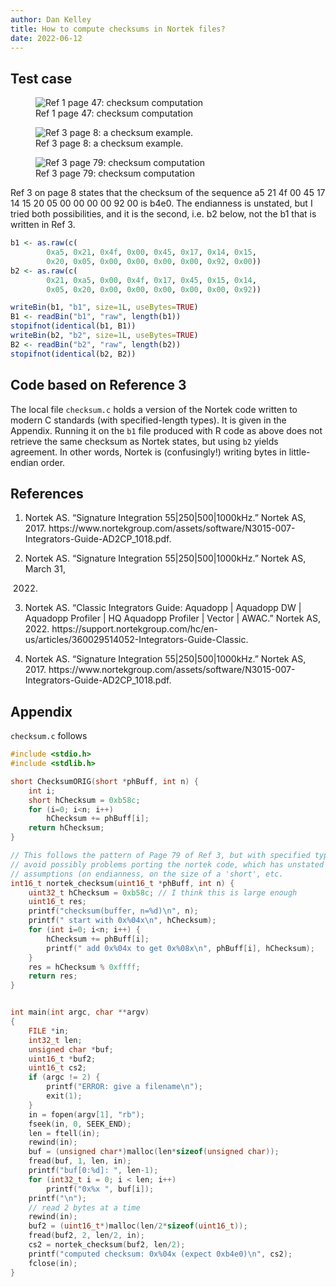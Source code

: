 ```yaml
---
author: Dan Kelley
title: How to compute checksums in Nortek files?
date: 2022-06-12
---
```


## Test case

![Ref 1 page 47: checksum computation](ref1_p47.png)

![Ref 3 page 8: a checksum example.](ref3_p8.png)

![Ref 3 page 79: checksum computation](ref3_p79.png)


Ref 3 on page 8 states that the checksum of the sequence a5 21 4f 00 45 17 14
15 20 05 00 00 00 00 92 00 is b4e0.  The endianness is unstated, but I tried
both possibilities, and it is the second, i.e. b2 below, not the b1 that is
written in Ref 3.

```r
b1 <- as.raw(c(
        0xa5, 0x21, 0x4f, 0x00, 0x45, 0x17, 0x14, 0x15,
        0x20, 0x05, 0x00, 0x00, 0x00, 0x00, 0x92, 0x00))
b2 <- as.raw(c(
        0x21, 0xa5, 0x00, 0x4f, 0x17, 0x45, 0x15, 0x14,
        0x05, 0x20, 0x00, 0x00, 0x00, 0x00, 0x00, 0x92))

writeBin(b1, "b1", size=1L, useBytes=TRUE)
B1 <- readBin("b1", "raw", length(b1))
stopifnot(identical(b1, B1))
writeBin(b2, "b2", size=1L, useBytes=TRUE)
B2 <- readBin("b2", "raw", length(b2))
stopifnot(identical(b2, B2))
```

## Code based on Reference 3

The local file `checksum.c` holds a version of the Nortek code written to
modern C standards (with specified-length types).  It is given in the
Appendix.  Running it on the `b1` file produced with R code as above does
not retrieve the same checksum as Nortek states, but using `b2` yields
agreement.  In other words, Nortek is (confusingly!) writing bytes in
little-endian order.

## References

1. Nortek AS. “Signature Integration 55|250|500|1000kHz.” Nortek AS, 2017.
  https://www.nortekgroup.com/assets/software/N3015-007-Integrators-Guide-AD2CP_1018.pdf.

2. Nortek AS. “Signature Integration 55|250|500|1000kHz.” Nortek AS, March 31,
   2022.

3. Nortek AS. “Classic Integrators Guide: Aquadopp | Aquadopp DW | Aquadopp
   Profiler | HQ Aquadopp Profiler | Vector | AWAC.” Nortek AS, 2022.
   https://support.nortekgroup.com/hc/en-us/articles/360029514052-Integrators-Guide-Classic.

4. Nortek AS. “Signature Integration 55|250|500|1000kHz.” Nortek AS, 2017.
   https://www.nortekgroup.com/assets/software/N3015-007-Integrators-Guide-AD2CP_1018.pdf.


## Appendix

`checksum.c` follows
```C
#include <stdio.h>
#include <stdlib.h>

short ChecksumORIG(short *phBuff, int n) {
    int i;
    short hChecksum = 0xb58c;
    for (i=0; i<n; i++)
        hChecksum += phBuff[i];
    return hChecksum;
}

// This follows the pattern of Page 79 of Ref 3, but with specified types, to
// avoid possibly problems porting the nortek code, which has unstated
// assumptions (on endianness, on the size of a 'short', etc.
int16_t nortek_checksum(uint16_t *phBuff, int n) {
    uint32_t hChecksum = 0xb58c; // I think this is large enough
    uint16_t res;
    printf("checksum(buffer, n=%d)\n", n);
    printf(" start with 0x%04x\n", hChecksum);
    for (int i=0; i<n; i++) {
        hChecksum += phBuff[i];
        printf(" add 0x%04x to get 0x%08x\n", phBuff[i], hChecksum);
    }
    res = hChecksum % 0xffff;
    return res;
}


int main(int argc, char **argv)
{
    FILE *in;
    int32_t len;
    unsigned char *buf;
    uint16_t *buf2;
    uint16_t cs2;
    if (argc != 2) {
        printf("ERROR: give a filename\n");
        exit(1);
    }
    in = fopen(argv[1], "rb");
    fseek(in, 0, SEEK_END);
    len = ftell(in);
    rewind(in);
    buf = (unsigned char*)malloc(len*sizeof(unsigned char));
    fread(buf, 1, len, in);
    printf("buf[0:%d]: ", len-1);
    for (int32_t i = 0; i < len; i++)
        printf("0x%x ", buf[i]);
    printf("\n");
    // read 2 bytes at a time
    rewind(in);
    buf2 = (uint16_t*)malloc(len/2*sizeof(uint16_t));
    fread(buf2, 2, len/2, in);
    cs2 = nortek_checksum(buf2, len/2);
    printf("computed checksum: 0x%04x (expect 0xb4e0)\n", cs2);
    fclose(in);
}
```


